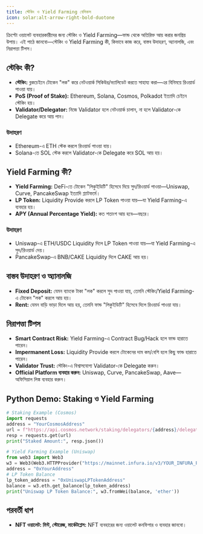 ```yaml
---
title: স্টেকিং ও Yield Farming বেসিকস
icon: solar:alt-arrow-right-bold-duotone
---
```


ক্রিপ্টো ওয়ালেট ব্যবহারকারীদের জন্য স্টেকিং ও Yield Farming—ফান্ড থেকে অতিরিক্ত আয় করার জনপ্রিয় উপায়। এই পাঠে জানবো—স্টেকিং ও Yield Farming কী, কিভাবে কাজ করে, বাস্তব উদাহরণ, অ্যানালজি, এবং নিরাপত্তা টিপস।

## স্টেকিং কী?
- **স্টেকিং:** ব্লকচেইনে টোকেন "লক" করে নেটওয়ার্ক সিকিউর/ভ্যালিডেট করতে সাহায্য করা—এর বিনিময়ে রিওয়ার্ড পাওয়া যায়।
- **PoS (Proof of Stake):** Ethereum, Solana, Cosmos, Polkadot ইত্যাদি চেইনে স্টেকিং হয়।
- **Validator/Delegator:** নিজে Validator হলে নেটওয়ার্ক চালান, না হলে Validator-কে Delegate করে আয় পান।

### উদাহরণ
- Ethereum-এ ETH স্টেক করলে রিওয়ার্ড পাওয়া যায়।
- Solana-তে SOL স্টেক করলে Validator-কে Delegate করে SOL আয় হয়।

## Yield Farming কী?
- **Yield Farming:** DeFi-তে টোকেন "লিকুইডিটি" হিসেবে দিয়ে সুদ/রিওয়ার্ড পাওয়া—Uniswap, Curve, PancakeSwap ইত্যাদি প্ল্যাটফর্মে।
- **LP Token:** Liquidity Provide করলে LP Token পাওয়া যায়—যা Yield Farming-এ ব্যবহার হয়।
- **APY (Annual Percentage Yield):** কত শতাংশ আয় হবে—বছরে।

### উদাহরণ
- Uniswap-এ ETH/USDC Liquidity দিলে LP Token পাওয়া যায়—যা Yield Farming-এ সুদ/রিওয়ার্ড দেয়।
- PancakeSwap-এ BNB/CAKE Liquidity দিলে CAKE আয় হয়।

## বাস্তব উদাহরণ ও অ্যানালজি
- **Fixed Deposit:** যেমন ব্যাংকে টাকা "লক" করলে সুদ পাওয়া যায়, তেমনি স্টেকিং/Yield Farming-এ টোকেন "লক" করলে আয় হয়।
- **Rent:** যেমন বাড়ি ভাড়া দিলে আয় হয়, তেমনি ফান্ড "লিকুইডিটি" হিসেবে দিলে রিওয়ার্ড পাওয়া যায়।

## নিরাপত্তা টিপস
- **Smart Contract Risk:** Yield Farming-এ Contract Bug/Hack হলে ফান্ড হারাতে পারেন।
- **Impermanent Loss:** Liquidity Provide করলে টোকেনের দাম কম/বেশি হলে কিছু ফান্ড হারাতে পারেন।
- **Validator Trust:** স্টেকিং-এ বিশ্বাসযোগ্য Validator-কে Delegate করুন।
- **Official Platform ব্যবহার করুন:** Uniswap, Curve, PancakeSwap, Aave—অফিসিয়াল লিঙ্ক ব্যবহার করুন।

## Python Demo: Staking ও Yield Farming
```python
# Staking Example (Cosmos)
import requests
address = "YourCosmosAddress"
url = f"https://api.cosmos.network/staking/delegators/{address}/delegations"
resp = requests.get(url)
print("Staked Amount:", resp.json())

# Yield Farming Example (Uniswap)
from web3 import Web3
w3 = Web3(Web3.HTTPProvider("https://mainnet.infura.io/v3/YOUR_INFURA_PROJECT_ID"))
address = "0xYourAddress"
# LP Token Balance
lp_token_address = "0xUniswapLPTokenAddress"
balance = w3.eth.get_balance(lp_token_address)
print("Uniswap LP Token Balance:", w3.fromWei(balance, 'ether'))
```

## পরবর্তী ধাপ
- **NFT ওয়ালেট: মিন্ট, স্টোরেজ, মার্কেটপ্লেস:** NFT ব্যবহারের জন্য ওয়ালেট কনফিগার ও ব্যবহার জানবো।
